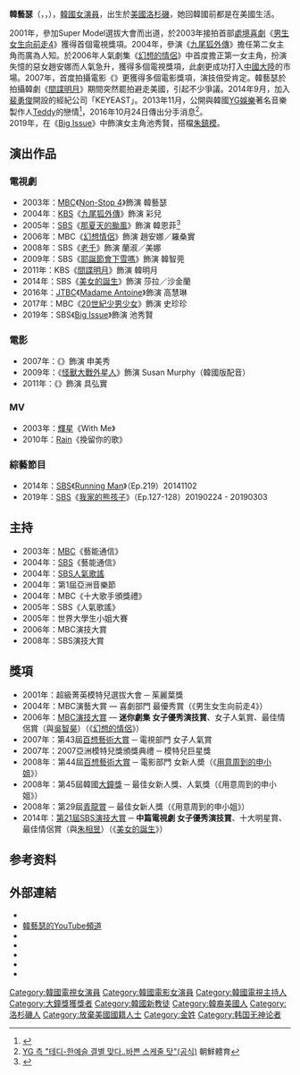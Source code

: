 {{藝人
| 姓名     = 韓藝瑟
| 類型     = 女演員
| 圖片     = "역대급_비주얼"…한예슬%2C_미소로_남심_올킬.jpg 
| 圖片尺寸 = 250px
| 圖片簡介 = 
| 原名     = 金藝瑟伊（{{lang|ko|김예슬이}}）
| 外文名   = 한예슬
| 外文     = ko
| 羅馬拼音 = Han Ye Seul
| 英文名   = Leslie Kim
| 綽號     = Barbie公仔
| 其他藝名 = 
| 國籍     = {{KOR}}<ref>{{cite news|url=http://news.naver.com/main/read.nhn?mode=LSD&mid=sec&sid1=106&oid=073&aid=0000044390|title='왕싸가지' 한예슬, 미국서 더 큰 인기|work=Sports Seoul|date=9 November 2006|accessdate=2012-07-07}} {{ko}}</ref><ref>{{cite news|url=http://www.koreadaily.com/news/read.asp?page=4&branch=NEWS&source=DE&category=lifenleisure&art_id=536157|title=한예슬 '미국 국적 포기하겠다'|work=Korea Daily|date=17 March 2004|accessdate=2012-07-07|archive-date=2013-03-10|archive-url=https://web.archive.org/web/20130310105846/http://www.koreadaily.com/news/read.asp?page=4&branch=NEWS&source=DE&category=lifenleisure&art_id=536157|dead-url=no}} {{ko}}</ref>
| 籍貫     = 
| 出生名   = Leslie Kim<ref name="加利福尼亞出生局資料">{{cite web |title=The birth of Leslie Kim |url=https://www.californiabirthindex.org/birth/leslie_kim_born_1981_14951419 |website={{tsl|en|California Birth Index|加利福尼亞出生局}} |accessdate=2020-11-01 |language=en}}</ref>
| 出生日期 = {{birth_date_and_age|1981|9|18}}
| 出生地點 = {{USA}}[[加利福尼亞州|加利福尼亞州]][[洛杉磯|洛杉磯]]
| 逝世日期 = 
| 逝世地點 = 
| 職業     = 
| 語言     = [[韓語|韓語]]、[[英語|英語]]
| 教育程度 = {{link-en|Cerritos College|Cerritos College}}電腦圖學[[學士|學士]]
| 配偶     = 
| 音樂類型 = 
| 演奏樂器 = 
| 出身地   = 
| 出道作   = 《[[男生女生向前走|男生女生向前走4]]》
| 出道日期 = 2001年
| 代表作   = 《[[幻想情侶|幻想情侶]]》<br>《[[20世紀少男少女|20世紀少男少女]]》<br>《[[Big_Issue|Big Issue]]》
| 活躍年代 = 
| 唱片公司 = 
| 經紀公司 = [[PARTNERS_park|PARTNERS park]]
| 網站     = 
| 相關團體 = 
| 獎項     = 
| IMDb    = 2075130
}}
'''韓藝瑟'''（{{lang-ko|한예슬}}，{{lang-en|Han Ye Seul}}，{{bd|1981年|9月18日|catIdx=H韓}}），[[韓國|韓國]][[演員|女演員]]，出生於[[美國|美國]][[洛杉磯|洛杉磯]]，她回韓國前都是在美國生活。

2001年，參加Super Model選拔大會而出道，於2003年接拍首部[[情境喜劇|處境喜劇]]《[[男生女生向前走|男生女生向前走4]]》獲得首個電視獎項。2004年，參演《[[九尾狐外傳|九尾狐外傳]]》擔任第二女主角而廣為人知。於2006年人氣劇集《[[幻想的情侶|幻想的情侶]]》中首度擔正第一女主角，扮演失憶的惡女趙安娜而人氣急升，獲得多個電視獎項，此劇更成功打入[[中國大陸|中國大陸]]的市場。2007年，首度拍攝電影《{{link-en|用意周到的申小姐|Miss Gold Digger}}》更獲得多個電影獎項，演技倍受肯定。韓藝瑟於拍攝韓劇《[[間諜明月|間諜明月]]》期間突然罷拍避走美國，引起不少爭議。2014年9月，加入[[裴勇俊|裴勇俊]]開設的經紀公司「KEYEAST」。2013年11月，公開與韓國[[YG娛樂|YG娛樂]]著名音樂製作人[[Teddy_(韓國歌手)|Teddy]]的戀情<ref>{{Cite web |url=http://hk.on.cc/hk/bkn/cnt/entertainment/20150915/bkn-20150915135151928-0915_00862_001.html |title=- 韓藝瑟獻吻賀男友Teddy生日 |accessdate=2015-10-10 |archive-date=2016-03-05 |archive-url=https://web.archive.org/web/20160305070610/http://hk.on.cc/hk/bkn/cnt/entertainment/20150915/bkn-20150915135151928-0915_00862_001.html |dead-url=no }}</ref>，2016年10月24日傳出分手消息<ref>[http://sports.chosun.com/news/ntype.htm?id=201610240100206820014985&servicedate=20161024 YG 측 "테디-한예슬 결별 맞다..바쁜 스케줄 탓"(공식)] {{Wayback|url=http://sports.chosun.com/news/ntype.htm?id=201610240100206820014985&servicedate=20161024 |date=20170325143338 }}朝鮮體育{{ko}}</ref>。<br>2019年，在《[[Big_Issue|Big Issue]]》中飾演女主角池秀賢，搭檔[[朱鎮模|朱鎮模]]。

==演出作品==
===電視劇===
*2003年：[[文化廣播_(韓國)|MBC]]《[[男生女生向前走|Non-Stop 4]]》飾演 韓藝瑟
*2004年：[[韓國放送公社|KBS]]《[[九尾狐外傳|九尾狐外傳]]》飾演 彩兒
*2005年：[[SBS_(韓國)|SBS]]《[[那夏天的颱風|那夏天的颱風]]》飾演 韓恩菲<ref>{{cite news |title=《那夏天的台风》主要人物介绍 |url=http://news.cri.cn/gb/6851/2005/06/05/1325@571447.htm |accessdate=2022-01-18 |work=CRI}}</ref>
*2006年：MBC《[[幻想情侶|幻想情侶]]》飾演 趙安娜／羅桑實
*2008年：SBS《[[老千_(電視劇)|老千]]》飾演 蘭淑／美娜
*2009年：SBS《[[耶誕節會下雪嗎|耶誕節會下雪嗎]]》飾演 韓智莞
*2011年：KBS《[[間諜明月|間諜明月]]》飾演 韓明月
*2014年：SBS《[[美女的誕生|美女的誕生]]》飾演 莎拉／沙金蘭
*2016年：[[JTBC|JTBC]]《[[Madame_Antoine|Madame Antoine]]》飾演 高慧琳
*2017年：MBC《[[20世紀少男少女|20世紀少男少女]]》飾演 史珍珍
*2019年：SBS《[[Big_Issue|Big Issue]]》飾演 池秀賢

===電影===
*2007年：《{{link-ko|劈腿女王|용의주도 미스신}}》飾演 申美秀
*2009年：《[[怪獸大戰外星人|怪獸大戰外星人]]》飾演 Susan Murphy（韓國版配音）
*2011年：《{{link-ko|攢錢羅曼史|티끌모아 로맨스}}》飾演 具弘實

===MV===
*2003年：[[輝星|輝星]]《With Me》
*2010年：[[Rain|Rain]]《挽留你的歌》

===綜藝節目===
*2014年：[[SBS株式會社|SBS]]《[[Running_Man|Running Man]]》（Ep.219）20141102
*2019年：[[SBS株式會社|SBS]]《[[我家的熊孩子|我家的熊孩子]]》（Ep.127-128）20190224 - 20190303

==主持==
*2003年：[[文化廣播_(韓國)|MBC]]《藝能通信》
*2004年：[[SBS_(韓國)|SBS]]《藝能通信》
*2004年：[[SBS人氣歌謠|SBS人氣歌謠]]
*2004年：第1屆亞洲音樂節
*2004年：MBC《十大歌手頒獎禮》
*2005年：SBS《人氣歌謠》
*2005年：世界大學生小姐大賽
*2006年：MBC演技大賞
*2008年：SBS演技大賞

==獎項==
*2001年：超級菁英模特兒選拔大會 ─ 茱麗葉獎
*2004年：MBC演藝大賞 — 喜劇部門 最優秀賞（《男生女生向前走4》）
*2006年：[[MBC演技大賞|MBC演技大賞]] — '''迷你劇集 女子優秀演技賞'''、女子人氣賞、最佳情侶賞（與[[吳智昊|吳智昊]]）（《[[幻想的情侶|幻想的情侶]]》）
*2007年：第43屆[[百想藝術大賞|百想藝術大賞]] ─ 電視部門 女子人氣賞
*2007年：2007亞洲模特兒獎頒獎典禮 ─ 模特兒巨星獎
*2008年：第44屆[[百想藝術大賞|百想藝術大賞]] ─ 電影部門 女新人奬（《[[用意周到的申小姐|用意周到的申小姐]]》）
*2008年：第45屆韓國[[大鐘獎|大鐘獎]] ─ 最佳女新人獎、人氣獎（《用意周到的申小姐》）
*2008年：第29屆[[青龍映畫賞|青龍賞]] ─  最佳女新人獎（《用意周到的申小姐》）
*2014年：[[2014_SBS演技大賞|第21屆SBS演技大賞]] ─ '''中篇電視劇 女子優秀演技賞'''、十大明星賞、最佳情侶賞（與[[朱相昱|朱相昱]]）（《[[美女的誕生|美女的誕生]]》）

==参考资料==
{{Reflist}}

==外部連結==
{{commons category}}
* {{instagram|han_ye_seul_}}
* [https://www.youtube.com/channel/UCA6uTV8GcNJ-AbCz4kw9Buw 韓藝瑟的YouTube頻道]
* {{imdb name|id=2075130}}
*{{Douban people|type=movie|id=1051057}}{{Zh icon}}
* {{Hancinema person|Han_Ye-seul}}
* {{Cyworld|51571138}}
* {{sinaweibo|yeseulh}}

{{青龍電影獎最佳女新人}}
{{百想藝術大獎電影部門女新人演技獎}}
{{大鐘獎}}
{{大鐘獎最佳女新人}}
{{百想藝術大獎}}
{{黃金攝影獎女子新人獎}}
{{KEYEAST}}

{{DEFAULTSORT:Han Ye-seul}}
[[Category:韓國電視女演員|Category:韓國電視女演員]]
[[Category:韓國電影女演員|Category:韓國電影女演員]]
[[Category:韓國電視主持人|Category:韓國電視主持人]]
[[Category:大鐘獎獲獎者|Category:大鐘獎獲獎者]]
[[Category:韓國新教徒|Category:韓國新教徒]]
[[Category:韓裔美國人|Category:韓裔美國人]]
[[Category:洛杉磯人|Category:洛杉磯人]]
[[Category:放棄美國國籍人士|Category:放棄美國國籍人士]]
[[Category:金姓|Category:金姓]]
[[Category:韩国无神论者|Category:韩国无神论者]]